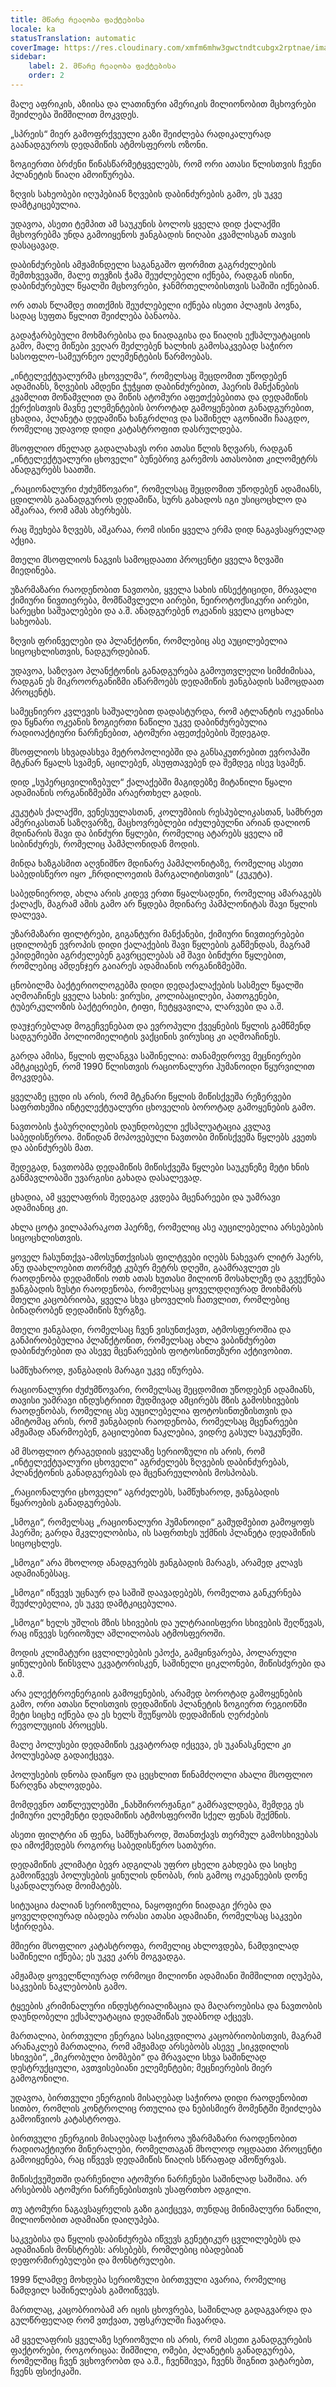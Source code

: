 ```yaml
---
title: მწარე რეალობა ფაქტებისა
locale: ka
statusTranslation: automatic
coverImage: https://res.cloudinary.com/xmfm6mhw3gwctndtcubgx2rptnae/image/upload/v1741354419/small_cover_la_gran_rebelion_28716e29d2.webp
sidebar:
    label: 2. მწარე რეალობა ფაქტებისა
    order: 2
---
```

მალე აფრიკის, აზიისა და ლათინური ამერიკის მილიონობით მცხოვრები შეიძლება შიმშილით მოკვდეს.

„სპრეის“ მიერ გამოფრქვეული გაზი შეიძლება რადიკალურად გაანადგუროს დედამიწის ატმოსფეროს ოზონი.

ზოგიერთი ბრძენი წინასწარმეტყველებს, რომ ორი ათასი წლისთვის ჩვენი პლანეტის წიაღი ამოიწურება.

ზღვის სახეობები იღუპებიან ზღვების დაბინძურების გამო, ეს უკვე დამტკიცებულია.

უდავოა, ასეთი ტემპით ამ საუკუნის ბოლოს ყველა დიდ ქალაქში მცხოვრებმა უნდა გამოიყენოს ჟანგბადის ნიღაბი კვამლისგან თავის დასაცავად.

დაბინძურების ამჟამინდელი საგანგაშო ფორმით გაგრძელების შემთხვევაში, მალე თევზის ჭამა შეუძლებელი იქნება, რადგან ისინი, დაბინძურებულ წყალში მცხოვრები, ჯანმრთელობისთვის საშიში იქნებიან.

ორ ათას წლამდე თითქმის შეუძლებელი იქნება ისეთი პლაჟის პოვნა, სადაც სუფთა წყლით შეიძლება ბანაობა.

გადაჭარბებული მოხმარებისა და ნიადაგისა და წიაღის ექსპლუატაციის გამო, მალე მიწები ვეღარ შეძლებენ ხალხის გამოსაკვებად საჭირო სასოფლო-სამეურნეო ელემენტების წარმოებას.

„ინტელექტუალურმა ცხოველმა“, რომელსაც შეცდომით უწოდებენ ადამიანს, ზღვების ამდენი ჭუჭყით დაბინძურებით, ჰაერის მანქანების კვამლით მოწამვლით და მიწის ატომური აფეთქებებითა და დედამიწის ქერქისთვის მავნე ელემენტების ბოროტად გამოყენებით განადგურებით, ცხადია, პლანეტა დედამიწა ხანგრძლივ და საშინელ აგონიაში ჩააგდო, რომელიც უდავოდ დიდი კატასტროფით დასრულდება.

მსოფლიო ძნელად გადალახავს ორი ათასი წლის ზღვარს, რადგან „ინტელექტუალური ცხოველი“ ბუნებრივ გარემოს ათასობით კილომეტრს ანადგურებს საათში.

„რაციონალური ძუძუმწოვარი“, რომელსაც შეცდომით უწოდებენ ადამიანს, ცდილობს გაანადგუროს დედამიწა, სურს გახადოს იგი უსიცოცხლო და აშკარაა, რომ ამას ახერხებს.

რაც შეეხება ზღვებს, აშკარაა, რომ ისინი ყველა ერმა დიდ ნაგავსაყრელად აქცია.

მთელი მსოფლიოს ნაგვის სამოცდაათი პროცენტი ყველა ზღვაში მიედინება.

უზარმაზარი რაოდენობით ნავთობი, ყველა სახის ინსექტიციდი, მრავალი ქიმიური ნივთიერება, მომწამვლელი აირები, ნეიროტოქსიკური აირები, სარეცხი საშუალებები და ა.შ. ანადგურებენ ოკეანის ყველა ცოცხალ სახეობას.

ზღვის ფრინველები და პლანქტონი, რომლებიც ასე აუცილებელია სიცოცხლისთვის, ნადგურდებიან.

უდავოა, საზღვაო პლანქტონის განადგურება გამოუთვლელი სიმძიმისაა, რადგან ეს მიკროორგანიზმი აწარმოებს დედამიწის ჟანგბადის სამოცდაათ პროცენტს.

სამეცნიერო კვლევის საშუალებით დადასტურდა, რომ ატლანტის ოკეანისა და წყნარი ოკეანის ზოგიერთი ნაწილი უკვე დაბინძურებულია რადიოაქტიური ნარჩენებით, ატომური აფეთქებების შედეგად.

მსოფლიოს სხვადასხვა მეტროპოლიებში და განსაკუთრებით ევროპაში მტკნარ წყალს სვამენ, აცილებენ, ასუფთავებენ და შემდეგ ისევ სვამენ.

დიდ „სუპერცივილიზებულ“ ქალაქებში მაგიდებზე მიტანილი წყალი ადამიანის ორგანიზმებში არაერთხელ გადის.

კუკუტას ქალაქში, ვენესუელასთან, კოლუმბიის რესპუბლიკასთან, სამხრეთ ამერიკასთან საზღვარზე, მაცხოვრებლები იძულებულნი არიან დალიონ მდინარის შავი და ბინძური წყლები, რომელიც ატარებს ყველა იმ სიბინძურეს, რომელიც პამპლონიდან მოდის.

მინდა ხაზგასმით აღვნიშნო მდინარე პამპლონიტაზე, რომელიც ასეთი საბედისწერო იყო „ჩრდილოეთის მარგალიტისთვის“ (კუკუტა).

საბედნიეროდ, ახლა არის კიდევ ერთი წყალსადენი, რომელიც ამარაგებს ქალაქს, მაგრამ ამის გამო არ წყდება მდინარე პამპლონიტას შავი წყლის დალევა.

უზარმაზარი ფილტრები, გიგანტური მანქანები, ქიმიური ნივთიერებები ცდილობენ ევროპის დიდი ქალაქების შავი წყლების გაწმენდას, მაგრამ ეპიდემიები აგრძელებენ გავრცელებას ამ შავი ბინძური წყლებით, რომლებიც ამდენჯერ გაიარეს ადამიანის ორგანიზმებში.

ცნობილმა ბაქტერიოლოგებმა დიდი დედაქალაქების სასმელ წყალში აღმოაჩინეს ყველა სახის: ვირუსი, კოლიბაცილები, პათოგენები, ტუბერკულოზის ბაქტერიები, ტიფი, ჩუტყვავილა, ლარვები და ა.შ.

დაუჯერებლად მოგეჩვენებათ და ევროპული ქვეყნების წყლის გამწმენდ სადგურებში პოლიომიელიტის ვაქცინის ვირუსიც კი აღმოაჩინეს.

გარდა ამისა, წყლის ფლანგვა საშინელია: თანამედროვე მეცნიერები ამტკიცებენ, რომ 1990 წლისთვის რაციონალური ჰუმანოიდი წყურვილით მოკვდება.

ყველაზე ცუდი ის არის, რომ მტკნარი წყლის მიწისქვეშა რეზერვები საფრთხეშია ინტელექტუალური ცხოველის ბოროტად გამოყენების გამო.

ნავთობის ჭაბურღილების დაუნდობელი ექსპლუატაცია კვლავ საბედისწეროა. მიწიდან მოპოვებული ნავთობი მიწისქვეშა წყლებს კვეთს და აბინძურებს მათ.

შედეგად, ნავთობმა დედამიწის მიწისქვეშა წყლები საუკუნეზე მეტი ხნის განმავლობაში უვარგისი გახადა დასალევად.

ცხადია, ამ ყველაფრის შედეგად კვდება მცენარეები და უამრავი ადამიანიც კი.

ახლა ცოტა ვილაპარაკოთ ჰაერზე, რომელიც ასე აუცილებელია არსებების სიცოცხლისთვის.

ყოველ ჩასუნთქვა-ამოსუნთქვისას ფილტვები იღებს ნახევარ ლიტრ ჰაერს, ანუ დაახლოებით თორმეტ კუბურ მეტრს დღეში, გაამრავლეთ ეს რაოდენობა დედამიწის ოთხ ათას ხუთასი მილიონ მოსახლეზე და გვექნება ჟანგბადის ზუსტი რაოდენობა, რომელსაც ყოველდღიურად მოიხმარს მთელი კაცობრიობა, ყველა სხვა ცხოველის ჩათვლით, რომლებიც ბინადრობენ დედამიწის ზურგზე.

მთელი ჟანგბადი, რომელსაც ჩვენ ვისუნთქავთ, ატმოსფეროშია და განპირობებულია პლანქტონით, რომელსაც ახლა ვაბინძურებთ დაბინძურებით და ასევე მცენარეების ფოტოსინთეზური აქტივობით.

სამწუხაროდ, ჟანგბადის მარაგი უკვე იწურება.

რაციონალური ძუძუმწოვარი, რომელსაც შეცდომით უწოდებენ ადამიანს, თავისი უამრავი ინდუსტრიით მუდმივად ამცირებს მზის გამოსხივების რაოდენობას, რომელიც ასე აუცილებელია ფოტოსინთეზისთვის და ამიტომაც არის, რომ ჟანგბადის რაოდენობა, რომელსაც მცენარეები ამჟამად აწარმოებენ, გაცილებით ნაკლებია, ვიდრე გასულ საუკუნეში.

ამ მსოფლიო ტრაგედიის ყველაზე სერიოზული ის არის, რომ „ინტელექტუალური ცხოველი“ აგრძელებს ზღვების დაბინძურებას, პლანქტონის განადგურებას და მცენარეულობის მოსპობას.

„რაციონალური ცხოველი“ აგრძელებს, სამწუხაროდ, ჟანგბადის წყაროების განადგურებას.

„სმოგი“, რომელსაც „რაციონალური ჰუმანოიდი“ გამუდმებით გამოყოფს ჰაერში; გარდა მკვლელობისა, ის საფრთხეს უქმნის პლანეტა დედამიწის სიცოცხლეს.

„სმოგი“ არა მხოლოდ ანადგურებს ჟანგბადის მარაგს, არამედ კლავს ადამიანებსაც.

„სმოგი“ იწვევს უცნაურ და საშიშ დაავადებებს, რომელთა განკურნება შეუძლებელია, ეს უკვე დამტკიცებულია.

„სმოგი“ ხელს უშლის მზის სხივების და ულტრაიისფერი სხივების შეღწევას, რაც იწვევს სერიოზულ აშლილობას ატმოსფეროში.

მოდის კლიმატური ცვლილებების ეპოქა, გამყინვარება, პოლარული ყინულების წინსვლა ეკვატორისკენ, საშინელი ციკლონები, მიწისძვრები და ა.შ.

არა ელექტროენერგიის გამოყენების, არამედ ბოროტად გამოყენების გამო, ორი ათასი წლისთვის დედამიწის პლანეტის ზოგიერთ რეგიონში მეტი სიცხე იქნება და ეს ხელს შეუწყობს დედამიწის ღერძების რევოლუციის პროცესს.

მალე პოლუსები დედამიწის ეკვატორად იქცევა, ეს უკანასკნელი კი პოლუსებად გადაიქცევა.

პოლუსების დნობა დაიწყო და ცეცხლით წინამძღოლი ახალი მსოფლიო წარღვნა ახლოვდება.

მომდევნო ათწლეულებში „ნახშირორჟანგი“ გამრავლდება, შემდეგ ეს ქიმიური ელემენტი დედამიწის ატმოსფეროში სქელ ფენას შექმნის.

ასეთი ფილტრი ან ფენა, სამწუხაროდ, შთანთქავს თერმულ გამოსხივებას და იმოქმედებს როგორც საბედისწერო სათბური.

დედამიწის კლიმატი ბევრ ადგილას უფრო ცხელი გახდება და სიცხე გამოიწვევს პოლუსების ყინულის დნობას, რის გამოც ოკეანეების დონე სკანდალურად მოიმატებს.

სიტუაცია ძალიან სერიოზულია, ნაყოფიერი ნიადაგი ქრება და ყოველდღიურად იბადება ორასი ათასი ადამიანი, რომელსაც საკვები სჭირდება.

მშიერი მსოფლიო კატასტროფა, რომელიც ახლოვდება, ნამდვილად საშინელი იქნება; ეს უკვე კარს მოგვადგა.

ამჟამად ყოველწლიურად ორმოცი მილიონი ადამიანი შიმშილით იღუპება, საკვების ნაკლებობის გამო.

ტყეების კრიმინალური ინდუსტრიალიზაცია და მაღაროებისა და ნავთობის დაუნდობელი ექსპლუატაცია დედამიწას უდაბნოდ აქცევს.

მართალია, ბირთვული ენერგია სასიკვდილოა კაცობრიობისთვის, მაგრამ არანაკლებ მართალია, რომ ამჟამად არსებობს ასევე „სიკვდილის სხივები“, „მიკრობული ბომბები“ და მრავალი სხვა საშინლად დესტრუქციული, ავთვისებიანი ელემენტები; მეცნიერების მიერ გამოგონილი.

უდავოა, ბირთვული ენერგიის მისაღებად საჭიროა დიდი რაოდენობით სითბო, რომლის კონტროლიც რთულია და ნებისმიერ მომენტში შეიძლება გამოიწვიოს კატასტროფა.

ბირთვული ენერგიის მისაღებად საჭიროა უზარმაზარი რაოდენობით რადიოაქტიური მინერალები, რომელთაგან მხოლოდ ოცდაათი პროცენტი გამოიყენება, რაც იწვევს დედამიწის წიაღის სწრაფად ამოწურვას.

მიწისქვეშეთში დარჩენილი ატომური ნარჩენები საშინლად საშიშია. არ არსებობს ატომური ნარჩენებისთვის უსაფრთხო ადგილი.

თუ ატომური ნაგავსაყრელის გაზი გაიქცევა, თუნდაც მინიმალური ნაწილი, მილიონობით ადამიანი დაიღუპება.

საკვებისა და წყლის დაბინძურება იწვევს გენეტიკურ ცვლილებებს და ადამიანის მონსტრებს: არსებებს, რომლებიც იბადებიან დეფორმირებულები და მონსტრულები.

1999 წლამდე მოხდება სერიოზული ბირთვული ავარია, რომელიც ნამდვილ საშინელებას გამოიწვევს.

მართლაც, კაცობრიობამ არ იცის ცხოვრება, საშინლად გადაგვარდა და გულწრფელად რომ ვთქვათ, უფსკრულში ჩავარდა.

ამ ყველაფრის ყველაზე სერიოზული ის არის, რომ ასეთი განადგურების ფაქტორები, როგორიცაა: შიმშილი, ომები, პლანეტის განადგურება, რომელშიც ჩვენ ვცხოვრობთ და ა.შ., ჩვენშივეა, ჩვენს შიგნით ვატარებთ, ჩვენს ფსიქიკაში.

